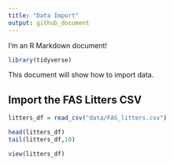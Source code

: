 ```yaml
---
title: "Data Import"
output: github_document
---
```


I'm an R Markdown document! 

```r
library(tidyverse)
```

This document will show how to import data.

## Import the FAS Litters CSV

```r
litters_df = read_csv("data/FAS_litters.csv")

head(litters_df)
tail(litters_df,10)
```

```r
view(litters_df)
```


